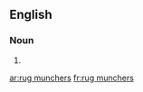 ==English==

===Noun===
{{head|en|noun plural form}}

# {{plural of|rug muncher|lang=en}}

[[ar:rug munchers]]
[[fr:rug munchers]]